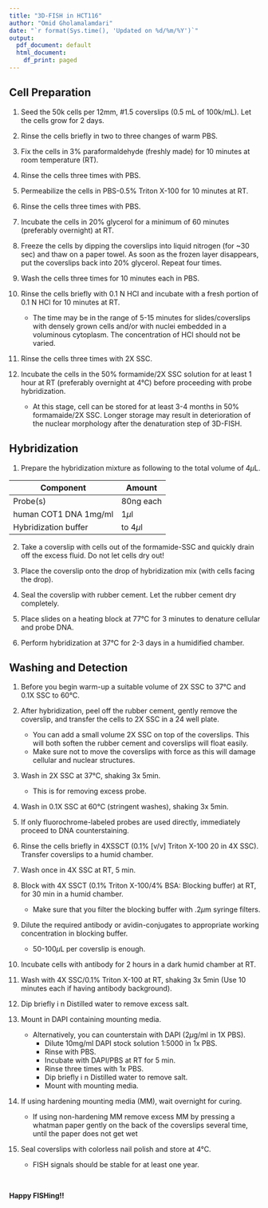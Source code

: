 ```yaml
---
title: "3D-FISH in HCT116"
author: "Omid Gholamalamdari"
date: "`r format(Sys.time(), 'Updated on %d/%m/%Y')`"
output:
  pdf_document: default
  html_document:
    df_print: paged
---
```



## Cell Preparation

1. Seed the 50k cells per 12mm, #1.5 coverslips (0.5 mL of 100k/mL). Let the cells grow for 2 days.

1. Rinse the cells briefly in two to three changes of warm PBS.
1. Fix the cells in 3% paraformaldehyde (freshly made) for 10 minutes at room temperature (RT).
1. Rinse the cells three times with PBS.
1. Permeabilize the cells in PBS-0.5% Triton X-100 for 10 minutes at RT.
1. Rinse the cells three times with PBS.
1. Incubate the cells in 20% glycerol for a minimum of 60 minutes (preferably overnight) at RT.
1. Freeze the cells by dipping the coverslips into liquid nitrogen (for ~30 sec) and thaw on a paper towel. As soon as the frozen layer disappears, put the coverslips back into 20% glycerol. Repeat four times.
1. Wash the cells three times for 10 minutes each in PBS. 
1. Rinse the cells briefly with 0.1 N HCl and incubate with a fresh portion of 0.1 N HCl for 10 minutes at RT.
    - The time may be in the range of 5-15 minutes for slides/coverslips with densely grown cells and/or with nuclei embedded in a voluminous cytoplasm. The concentration of HCl should not be varied.
1. Rinse the cells three times with 2X SSC.
1. Incubate the cells in the 50% formamide/2X SSC solution for at least 1 hour at RT (preferably overnight at 4&deg;C) before proceeding with probe hybridization.
    - At this stage, cell can be stored for at least 3-4 months in 50% formamaide/2X SSC. Longer storage may result in deterioration of the nuclear morphology after the denaturation step of 3D-FISH.

## Hybridization

1. Prepare the hybridization mixture as following to the total volume of 4$\mu$L.

|Component                    | Amount          |
|-----------------------------|-----------------|
|Probe(s)                     | 80ng each       |
|human COT1 DNA 1mg/ml        | 1$\mu$l         |
|Hybridization buffer         |to 4$\mu$l       |

2. Take a coverslip with cells out of the formamide-SSC and quickly drain off the excess fluid. Do not let cells dry out!

2. Place the coverslip onto the drop of hybridization mix (with cells facing the drop).
2. Seal the coverslip with rubber cement. Let the rubber cement dry completely.
2. Place slides on a heating block at 77°C for 3 minutes to denature cellular and probe DNA.
2. Perform hybridization at 37°C for 2-3 days in a humidified chamber.

## Washing and Detection

1. Before you begin warm-up a suitable volume of 2X SSC to 37&deg;C and 0.1X SSC to 60&deg;C.

1. After hybridization, peel off the rubber cement, gently remove the coverslip, and transfer the cells to 2X SSC in a 24 well plate.
    - You can add a small volume 2X SSC on top of the coverslips. This will both soften the rubber cement and coverslips will float easily.
    - Make sure not to move the coverslips with force as this will damage cellular and nuclear structures.
1. Wash in 2X SSC at 37&deg;C, shaking 3x 5min.
    - This is for removing excess probe.
1. Wash in 0.1X SSC at 60&deg;C (stringent washes), shaking 3x 5min.
1. If only fluorochrome-labeled probes are used directly, immediately proceed to DNA counterstaining.
1. Rinse the cells briefly in 4XSSCT (0.1% [v/v] Triton X-100 20 in 4X SSC). Transfer coverslips to a humid chamber. 
1. Wash once in 4X SSC at RT, 5 min.
1. Block with 4X SSCT (0.1% Triton X-100/4% BSA: Blocking buffer) at RT, for 30 min in a humid chamber.
    - Make sure that you filter the blocking buffer with .2$\mu$m syringe filters.
1. Dilute the required antibody or avidin-conjugates to appropriate working concentration in blocking buffer.
    - 50-100$\mu$L per coverslip is enough.
1. Incubate cells with antibody for 2 hours in a dark humid chamber at RT.
1. Wash with 4X SSC/0.1% Triton X-100 at RT, shaking 3x 5min (Use 10 minutes each if having antibody background).
1. Dip briefly i n Distilled water to remove excess salt.
1. Mount in DAPI containing mounting media.
    - Alternatively, you can counterstain with DAPI (2$\mu$g/ml in 1X PBS).
        - Dilute 10mg/ml DAPI stock solution 1:5000 in 1x PBS.
        - Rinse with PBS.
        - Incubate with DAPI/PBS at RT for 5 min. 
        - Rinse three times with 1x PBS.
        - Dip briefly i n Distilled water to remove salt.
        - Mount with mounting media.
1. If using hardening mounting media (MM), wait overnight for curing.
    - If using non-hardening MM remove excess MM by pressing a whatman paper gently on the back of the coverslips several time, until the paper does not get wet
1. Seal coverslips with colorless nail polish and store at 4&deg;C.
    - FISH signals should be stable for at least one year.

&nbsp;

\center __Happy FISHing!!__ \center





